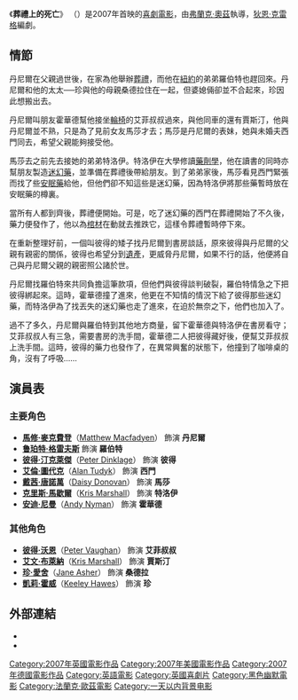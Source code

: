 {{Link style|time=2015-12-11T06:12:22+00:00}}
{{noteTA
|G1=Show
|T=zh-hans:葬礼上的死亡;zh-hant:葬禮上的死亡;zh-hk:倒瀉籮蟹搞喪禮;zh-tw:超完美告別;zh-mo:倒瀉籮蟹搞喪禮;
|1=zh-hans:葬礼上的死亡;zh-hant:葬禮上的死亡;zh-hk:倒瀉籮蟹搞喪禮;zh-tw:超完美告別;zh-mo:倒瀉籮蟹搞喪禮;
}}
{{Infobox Film
| name               = 葬禮上的死亡
| original_name      = {{lang|en|Death at a Funeral}}
| image              = 葬禮上的死亡.jpg
| caption            = 宣傳海報
| director           = [[弗蘭克·奧茲|弗蘭克·奧茲]]
| producer           = 
| writer             = [[狄恩·克雷格|狄恩·克雷格]]
| starring           = [[艾文·布萊納|艾文·布萊納]]<br />[[彼得·丁克拉格|彼得·丁克拉格]]<br />[[馬修·麥克費登|馬修·麥克費登]]<br />[[克里斯·馬歇爾|克里斯·馬歇爾]]<br />[[艾倫·圖代克|艾倫·圖代克]]
| music              = [[馬瑞·高德|馬瑞·高德]]
| cinematography     = [[奧利弗·柯蒂斯|奧利弗·柯蒂斯]]
| editing            = 
| production_company = 
| distributor        = [[米高梅公司|米高梅公司]]
| released           = {{flagicon|Germany}} {{flagicon|Netherlands}}<br /> 2007年7月19日<br />{{flagicon|United States}} 2007年8月17日 <br />{{flagicon|Australia}} 2007年10月11日<br />{{flagicon|United Kingdom}} 2007年11月2日
| runtime            =  90分鐘
| country            = {{USA}}<br />{{GER}}<br />{{UK}}
| language           = [[英語|英語]]
| budget             = 
| gross              = 
| preceded_by        = 
| followed_by        = 
| website            = 
| amg_id             = 
| imdb_id            = 0795368
| cn_name            = 葬礼上的死亡
| hk_name            = 倒瀉籮蟹搞喪禮
| tw_name            = 超完美告別
}}
《'''葬禮上的死亡'''》 （{{lang-en|''Death at a Funeral''}}）是2007年首映的[[喜劇|喜劇]][[電影|電影]]，由[[弗蘭克·奧茲|弗蘭克·奧茲]]執導，[[狄恩·克雷格|狄恩·克雷格]]編劇。

== 情節 ==
丹尼爾在父親過世後，在家為他舉辦[[葬禮|葬禮]]，而他在[[紐約|紐約]]的弟弟羅伯特也趕回來。丹尼爾和他的太太──珍與他的母親桑德拉住在一起，但婆媳倆卻並不合起來，珍因此想搬出去。

丹尼爾叫朋友霍華德幫他接坐[[輪椅|輪椅]]的艾菲叔叔過來，與他同車的還有賈斯汀，他與丹尼爾並不熟，只是為了見前女友馬莎才去；馬莎是丹尼爾的表妹，她與未婚夫西門同去，希望父親能夠接受他。

馬莎去之前先去接她的弟弟特洛伊。特洛伊在大學修讀[[藥劑學|藥劑學]]，他在讀書的同時亦幫朋友製造[[迷幻藥|迷幻藥]]，並準備在葬禮後帶給朋友。到了弟弟家後，馬莎看見西門緊張而找了些[[安眠藥|安眠藥]]給他，但他們卻不知這些是迷幻藥，因為特洛伊將那些藥暫時放在安眠藥的樽裏。

當所有人都到齊後，葬禮便開始。可是，吃了迷幻藥的西門在葬禮開始了不久後，藥力便發作了，他以為[[棺材|棺材]]在動就去推跌它，這樣令葬禮暫時停下來。

在重新整理好前，一個叫彼得的矮子找丹尼爾到書房談話，原來彼得與丹尼爾的父親有親密的關係，彼得也希望分到[[遺產|遺產]]，更威脅丹尼爾，如果不行的話，他便將自己與丹尼爾父親的親密照公諸於世。

丹尼爾找羅伯特來共同負擔這筆款項，但他們與彼得談判破裂，羅伯特情急之下把彼得綁起來。這時，霍華德撞了進來，他更在不知情的情況下給了彼得那些迷幻藥，而特洛伊為了找丟失的迷幻藥也走了進來，在迫於無奈之下，他們也加入了。

過不了多久，丹尼爾與羅伯特到其他地方商量，留下霍華德與特洛伊在書房看守；艾菲叔叔人有三急，需要書房的洗手間，霍華德二人把彼得藏好後，便幫艾菲叔叔上洗手間。這時，彼得的藥力也發作了，在異常興奮的狀態下，他撞到了咖啡桌的角，沒有了呼吸……

== 演員表 ==
=== 主要角色 ===
*'''[[馬修·麥克費登|馬修·麥克費登]]'''（[[:en:Matthew_Macfadyen|Matthew Macfadyen]]） 飾演 '''丹尼爾'''
*'''[[鲁珀特·格雷夫斯|鲁珀特·格雷夫斯]]''' 飾演 '''羅伯特'''
*'''[[彼特·丁拉基|彼得·汀克萊傑]]'''（[[:en:Peter_Dinklage|Peter Dinklage]]） 飾演 '''彼得'''
*'''[[艾倫·圖代克|艾倫·圖代克]]'''（[[:en:Alan_Tudyk|Alan Tudyk]]） 飾演 '''西門'''
*'''[[戴茜·唐諾萬|戴茜·唐諾萬]]'''（[[:en:Daisy_Donovan|Daisy Donovan]]） 飾演 '''馬莎'''
*'''[[克里斯·馬歇爾|克里斯·馬歇爾]]'''（[[:en:Kris_Marshall|Kris Marshall]]） 飾演 '''特洛伊'''
*'''[[安迪·尼曼|安迪·尼曼]]'''（[[:en:Andy_Nyman|Andy Nyman]]） 飾演 '''霍華德'''

=== 其他角色 ===
*'''[[彼得·沃恩|彼得·沃恩]]'''（[[:en:Peter_Vaughan|Peter Vaughan]]） 飾演 '''艾菲叔叔'''
*'''[[艾文·布萊納|艾文·布萊納]]'''（[[:en:Kris_Marshall|Kris Marshall]]） 飾演 '''賈斯汀'''
*'''[[珍·愛舍|珍·愛舍]]'''（[[:en:Jane_Asher|Jane Asher]]） 飾演 '''桑德拉'''
*'''[[凱莉·霍威|凱莉·霍威]]'''（[[:en:Keeley_Hawes|Keeley Hawes]]） 飾演 '''珍'''

== 外部連結 ==
*{{imdb title|id=0795368|title=葬礼上的死亡}}
*{{douban|title=葬礼上的死亡}}

{{Frank Oz}}
{{DEFAULTSORT:Death at a Funeral}}
[[Category:2007年英國電影作品|Category:2007年英國電影作品]]
[[Category:2007年美國電影作品|Category:2007年美國電影作品]]
[[Category:2007年德國電影作品|Category:2007年德國電影作品]]
[[Category:英語電影|Category:英語電影]]
[[Category:英國喜劇片|Category:英國喜劇片]]
[[Category:黑色幽默電影|Category:黑色幽默電影]]
[[Category:法蘭克·歐茲電影|Category:法蘭克·歐茲電影]]
[[Category:一天以内背景电影|Category:一天以内背景电影]]
